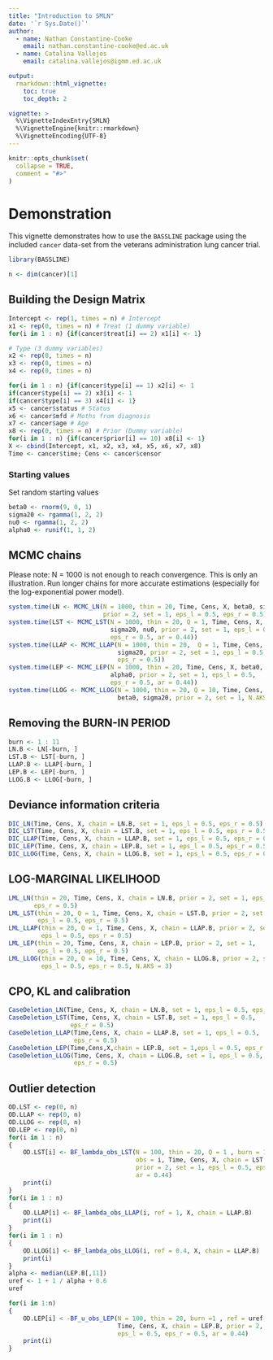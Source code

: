 ```yaml
---
title: "Introduction to SMLN"
date: '`r Sys.Date()`'
author:
  - name: Nathan Constantine-Cooke
    email: nathan.constantine-cooke@ed.ac.uk
  - name: Catalina Vallejos
    email: catalina.vallejos@igmm.ed.ac.uk

output:
  rmarkdown::html_vignette:
    toc: true
    toc_depth: 2

vignette: >
  %\VignetteIndexEntry{SMLN}
  %\VignetteEngine{knitr::rmarkdown}
  %\VignetteEncoding{UTF-8}
---
```


```r
knitr::opts_chunk$set(
  collapse = TRUE,
  comment = "#>"
)
```

# Demonstration 

This vignette demonstrates how to use the `BASSLINE` package using the included `cancer` data-set from the veterans administration lung cancer trial. 

```r
library(BASSLINE)
``` 

```r
n <- dim(cancer)[1]
```

## Building the Design Matrix

```r
Intercept <- rep(1, times = n) # Intercept
x1 <- rep(0, times = n) # Treat (1 dummy variable) 
for(i in 1 : n) {if(cancer$treat[i] == 2) x1[i] <- 1}

# Type (3 dummy variables)
x2 <- rep(0, times = n)
x3 <- rep(0, times = n)
x4 <- rep(0, times = n)

for(i in 1 : n) {if(cancer$type[i] == 1) x2[i] <- 1 
if(cancer$type[i] == 2) x3[i] <- 1
if(cancer$type[i] == 3) x4[i] <- 1}
x5 <- cancer$status # Status 
x6 <- cancer$mfd # Moths from diagnosis
x7 <- cancer$age # Age
x8 <- rep(0, times = n) # Prior (Dummy variable) 
for(i in 1 : n) {if(cancer$prior[i] == 10) x8[i] <- 1}
X <- cbind(Intercept, x1, x2, x3, x4, x5, x6, x7, x8)
Time <- cancer$time; Cens <- cancer$censor
```


### Starting values

Set random starting values

```r
beta0 <- rnorm(9, 0, 1)
sigma20 <- rgamma(1, 2, 2)
nu0 <- rgamma(1, 2, 2)
alpha0 <- runif(1, 1, 2)
```


## MCMC chains 

Please note: N = 1000 is not enough to reach convergence. This is only an illustration. Run longer chains for more accurate estimations (especially for the log-exponential power model).

```r
system.time(LN <- MCMC_LN(N = 1000, thin = 20, Time, Cens, X, beta0, sigma20, 
                          prior = 2, set = 1, eps_l = 0.5, eps_r = 0.5))
system.time(LST <- MCMC_LST(N = 1000, thin = 20, Q = 1, Time, Cens, X, beta0,
                            sigma20, nu0, prior = 2, set = 1, eps_l = 0.5,
                            eps_r = 0.5, ar = 0.44))
system.time(LLAP <- MCMC_LLAP(N = 1000, thin = 20,  Q = 1, Time, Cens, X, beta0,
                              sigma20, prior = 2, set = 1, eps_l = 0.5,
                              eps_r = 0.5))
system.time(LEP <- MCMC_LEP(N = 1000, thin = 20, Time, Cens, X, beta0, sigma20, 
                            alpha0, prior = 2, set = 1, eps_l = 0.5,
                            eps_r = 0.5, ar = 0.44))
system.time(LLOG <- MCMC_LLOG(N = 1000, thin = 20, Q = 10, Time, Cens, X,
                              beta0, sigma20, prior = 2, set = 1, N.AKS = 3))
```
## Removing the BURN-IN PERIOD
```r
burn <- 1 : 11
LN.B <- LN[-burn, ]
LST.B <- LST[-burn, ]
LLAP.B <- LLAP[-burn, ]
LEP.B <- LEP[-burn, ] 
LLOG.B <- LLOG[-burn, ]
```



## Deviance information criteria 
```r
DIC_LN(Time, Cens, X, chain = LN.B, set = 1, eps_l = 0.5, eps_r = 0.5)
DIC_LST(Time, Cens, X, chain = LST.B, set = 1, eps_l = 0.5, eps_r = 0.5)
DIC_LLAP(Time, Cens, X, chain = LLAP.B, set = 1, eps_l = 0.5, eps_r = 0.5)
DIC_LEP(Time, Cens, X, chain = LEP.B, set = 1, eps_l = 0.5, eps_r = 0.5)
DIC_LLOG(Time, Cens, X, chain = LLOG.B, set = 1, eps_l = 0.5, eps_r = 0.5)
```


## LOG-MARGINAL LIKELIHOOD
```r
LML_LN(thin = 20, Time, Cens, X, chain = LN.B, prior = 2, set = 1, eps_l = 0.5,
       eps_r = 0.5) 
LML_LST(thin = 20, Q = 1, Time, Cens, X, chain = LST.B, prior = 2, set = 1,
        eps_l = 0.5, eps_r = 0.5) 
LML_LLAP(thin = 20, Q = 1, Time, Cens, X, chain = LLAP.B, prior = 2, set = 1,
         eps_l = 0.5, eps_r = 0.5) 
LML_LEP(thin = 20, Time, Cens, X, chain = LEP.B, prior = 2, set = 1,
        eps_l = 0.5, eps_r = 0.5) 
LML_LLOG(thin = 20, Q = 10, Time, Cens, X, chain = LLOG.B, prior = 2, set = 1,
         eps_l = 0.5, eps_r = 0.5, N.AKS = 3) 
```


## CPO, KL and calibration 
```r
CaseDeletion_LN(Time, Cens, X, chain = LN.B, set = 1, eps_l = 0.5, eps_r = 0.5)
CaseDeletion_LST(Time, Cens, X, chain = LST.B, set = 1, eps_l = 0.5,
                 eps_r = 0.5)
CaseDeletion_LLAP(Time,Cens, X, chain = LLAP.B, set = 1, eps_l = 0.5,
                  eps_r = 0.5)
CaseDeletion_LEP(Time,Cens,X,chain = LEP.B, set = 1,eps_l = 0.5, eps_r = 0.5)
CaseDeletion_LLOG(Time, Cens, X, chain = LLOG.B, set = 1, eps_l = 0.5,
                  eps_r = 0.5)
```


## Outlier detection
```r
OD.LST <- rep(0, n)
OD.LLAP <- rep(0, n)
OD.LLOG <- rep(0, n) 
OD.LEP <- rep(0, n)
for(i in 1 : n)
{
	OD.LST[i] <- BF_lambda_obs_LST(N = 100, thin = 20, Q = 1 , burn = 1, ref = 1,
	                               obs = i, Time, Cens, X, chain = LST.B, 
	                               prior = 2, set = 1, eps_l = 0.5, eps_r = 0.5,
	                               ar = 0.44)
	print(i)
}
for(i in 1 : n)
{
	OD.LLAP[i] <- BF_lambda_obs_LLAP(i, ref = 1, X, chain = LLAP.B)
	print(i)
}
for(i in 1 : n)
{
	OD.LLOG[i] <- BF_lambda_obs_LLOG(i, ref = 0.4, X, chain = LLAP.B)
	print(i)
}
alpha <- median(LEP.B[,11])
uref <- 1 + 1 / alpha + 0.6
uref

for(i in 1:n)
{
	OD.LEP[i] < -BF_u_obs_LEP(N = 100, thin = 20, burn =1 , ref = uref, obs = i,
	                          Time, Cens, X, chain = LEP.B, prior = 2, set = 1,
	                          eps_l = 0.5, eps_r = 0.5, ar = 0.44)
	print(i)
}
```
